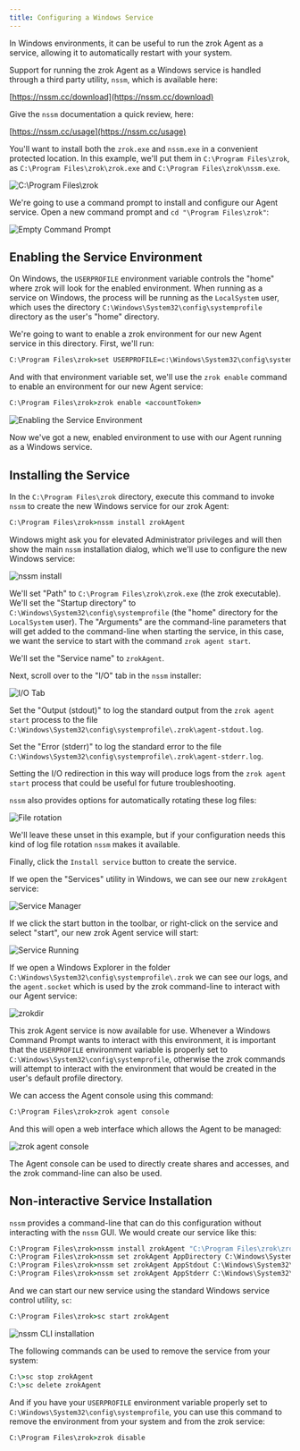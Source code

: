 ```yaml
---
title: Configuring a Windows Service
---
```


In Windows environments, it can be useful to run the zrok Agent as a service, allowing it to automatically restart with your system.

Support for running the zrok Agent as a Windows service is handled through a third party utility, `nssm`, which is available here:

[https://nssm.cc/download](https://nssm.cc/download)

Give the `nssm` documentation a quick review, here:

[https://nssm.cc/usage](https://nssm.cc/usage)

You'll want to install both the `zrok.exe` and `nssm.exe` in a convenient protected location. In this example, we'll put them in `C:\Program Files\zrok`, as `C:\Program Files\zrok\zrok.exe` and `C:\Program Files\zrok\nssm.exe`.

![C:\\Program Files\\zrok](images/program-files.png)

We're going to use a command prompt to install and configure our Agent service. Open a new command prompt and `cd "\Program Files\zrok"`:

![Empty Command Prompt](images/empty-command-prompt.png)

## Enabling the Service Environment

On Windows, the `USERPROFILE` environment variable controls the "home" where zrok will look for the enabled environment. When running as a service on Windows, the process will be running as the `LocalSystem` user, which uses the directory `C:\Windows\System32\config\systemprofile` directory as the user's "home" directory.

We're going to want to enable a zrok environment for our new Agent service in this directory. First, we'll run:

```cmd
C:\Program Files\zrok>set USERPROFILE=c:\Windows\System32\config\systemprofile
```

And with that environment variable set, we'll use the `zrok enable` command to enable an environment for our new Agent service:

```cmd
C:\Program Files\zrok>zrok enable <accountToken>
```

![Enabling the Service Environment](images/enable.png)

Now we've got a new, enabled environment to use with our Agent running as a Windows service.

## Installing the Service

In the `C:\Program Files\zrok` directory, execute this command to invoke `nssm` to create the new Windows service for our zrok Agent:

```cmd
C:\Program Files\zrok>nssm install zrokAgent
```

Windows might ask you for elevated Administrator privileges and will then show the main `nssm` installation dialog, which we'll use to configure the new Windows service:

![nssm install](images/nssm-install.png)

We'll set "Path" to `C:\Program Files\zrok\zrok.exe` (the zrok executable). We'll set the "Startup directory" to `C:\Windows\System32\config\systemprofile` (the "home" directory for the `LocalSystem` user). The "Arguments" are the command-line parameters that will get added to the command-line when starting the service, in this case, we want the service to start with the command `zrok agent start`.

We'll set the "Service name" to `zrokAgent`.

Next, scroll over to the "I/O" tab in the `nssm` installer:

![I/O Tab](images/nssm-io.png)

Set the "Output (stdout)" to log the standard output from the `zrok agent start` process to the file `C:\Windows\System32\config\systemprofile\.zrok\agent-stdout.log`.

Set the "Error (stderr)" to log the standard error to the file `C:\Windows\System32\config\systemprofile\.zrok\agent-stderr.log`.

Setting the I/O redirection in this way will produce logs from the `zrok agent start` process that could be useful for future troubleshooting.

`nssm` also provides options for automatically rotating these log files:

![File rotation](images/nssm-file-rotation.png)

We'll leave these unset in this example, but if your configuration needs this kind of log file rotation `nssm` makes it available.

Finally, click the `Install service` button to create the service.

If we open the "Services" utility in Windows, we can see our new `zrokAgent` service:

![Service Manager](images/services.png)

If we click the start button in the toolbar, or right-click on the service and select "start", our new zrok Agent service will start:

![Service Running](images/services-running.png)

If we open a Windows Explorer in the folder `C:\Windows\System32\config\systemprofile\.zrok` we can see our logs, and the `agent.socket` which is used by the zrok command-line to interact with our Agent service:

![zrokdir](images/zrokdir.png)

This zrok Agent service is now available for use. Whenever a Windows Command Prompt wants to interact with this environment, it is important that the `USERPROFILE` environment variable is properly set to `C:\Windows\System32\config\systemprofile`, otherwise the zrok commands will attempt to interact with the environment that would be created in the user's default profile directory.

We can access the Agent console using this command:

```cmd
C:\Program Files\zrok>zrok agent console
```

And this will open a web interface which allows the Agent to be managed:

![zrok agent console](images/zrok-agent-console.png)

The Agent console can be used to directly create shares and accesses, and the zrok command-line can also be used.

## Non-interactive Service Installation

`nssm` provides a command-line that can do this configuration without interacting with the `nssm` GUI. We would create our service like this:

```cmd
C:\Program Files\zrok>nssm install zrokAgent "C:\Program Files\zrok\zrok.exe" agent start
C:\Program Files\zrok>nssm set zrokAgent AppDirectory C:\Windows\System32\config\systemprofile
C:\Program Files\zrok>nssm set zrokAgent AppStdout C:\Windows\System32\config\systemprofile\.zrok\agent-stdout.log
C:\Program Files\zrok>nssm set zrokAgent AppStderr C:\Windows\System32\config\systemprofile\.zrok\agent-stderr.log
```

And we can start our new service using the standard Windows service control utility, `sc`:
```cmd
C:\Program Files\zrok>sc start zrokAgent
```

![nssm CLI installation](images/nssm-cli-installation.png)

The following commands can be used to remove the service from your system:

```cmd
C:\>sc stop zrokAgent
C:\>sc delete zrokAgent
```

And if you have your `USERPROFILE` environment variable properly set to `C:\Windows\System32\config\systemprofile`, you can use this command to remove the environment from your system and from the zrok service:

```cmd
C:\Program Files\zrok>zrok disable
```

